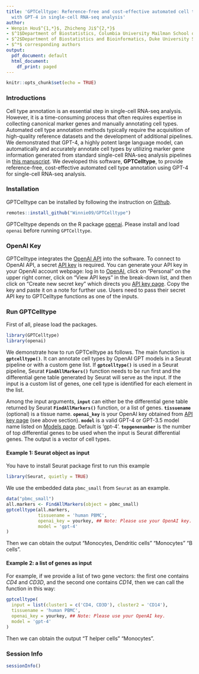 ```yaml
---
title: 'GPTCelltype: Reference-free and cost-effective automated cell type annotation
  with GPT-4 in single-cell RNA-seq analysis'
author:
- Wenpin Hou$^{1,*}$, Zhicheng Ji$^{2,*}$
- $^1$Department of Biostatistics, Columbia University Mailman School of Public Health Health
- $^2$Department of Biostatistics and Bioinformatics, Duke University School of Medicine
- $^*$ corresponding authors
output:
  pdf_document: default
  html_document:
    df_print: paged
---
```


```r
knitr::opts_chunk$set(echo = TRUE)
```

### Introductions

Cell type annotation is an essential step in single-cell RNA-seq analysis. However, it is a time-consuming process that often requires expertise in collecting canonical marker genes and manually annotating cell types. Automated cell type annotation methods typically require the acquisition of high-quality reference datasets and the development of additional pipelines. We demonstrated that GPT-4, a highly potent large language model, can automatically and accurately annotate cell types by utilizing marker gene information generated from standard single-cell RNA-seq analysis pipelines in [this manuscript](https://www.biorxiv.org/content/10.1101/2023.04.16.537094v1). 
We developed this software, **GPTCelltype**, to provide reference-free, cost-effective automated cell type annotation using GPT-4 for single-cell RNA-seq analysis.


### Installation

GPTCelltype can be installed by following the instruction on [Github](https://github.com/Winnie09/GPTCelltype). 

```r
remotes::install_github("Winnie09/GPTCelltype")
```

GPTCelltype depends on the R package [openai](https://cran.r-project.org/web/packages/openai/index.html). Please install and load `openai` before running `GPTCelltype`.


### OpenAI Key

GPTCelltype integrates the [OpenAI API](https://platform.openai.com/account/api-keys) into the software. To connect to OpenAI API, a secret [API key](https://platform.openai.com/account/api-keys) is required. You can generate your API key in your OpenAI account webpage: log in to [OpenAI](https://openai.com/), click on "Personal" on the upper right corner, click on "View API keys" in the break-down list, and then click on "Create new secret key" which directs you [API key page](https://platform.openai.com/account/api-keys). Copy the key and paste it on a note for further use. Users need to pass their secret API key to GPTCelltype functions as one of the inputs. 


### Run GPTCelltype

First of all, please load the packages.
```r
library(GPTCelltype)
library(openai)
```

We demonstrate how to run GPTCelltype as follows.  The main function is **`gptcelltype()`**. It can annotate cell types by OpenAI GPT models in a Seurat pipeline or with a custom gene list. If **`gptcelltype()`** is used in a Seurat pipeline, Seurat **`FindAllMarkers()`** function needs to be run first and the differential gene table generated by Seurat will serve as the input. If the input is a custom list of genes, one cell type is identified for each element in the list. 

Among the input arguments, **`input`** can either be the differential gene table returned by Seurat **`FindAllMarkers()`** function, or a list of genes.
**`tissuename`** (optional) is a tissue name.
**`openai_key`** is your OpenAI key obtained from [API key page](https://platform.openai.com/account/api-keys) (see above section).
**`model`** is a valid GPT-4 or GPT-3.5 model name listed on [Models page](https://platform.openai.com/docs/models). Default is 'gpt-4'.
**`topgenenumber`** is the number of top differential genes to be used when the input is Seurat differential genes. The output is a vector of cell types.


#### Example 1: Seurat object as input

You have to install Seurat package first to run this example

```r
library(Seurat, quietly = TRUE)
```

We use the embedded data `pbmc_small` from `Seurat` as an example. 
```r
data("pbmc_small")
all.markers <- FindAllMarkers(object = pbmc_small)
gptcelltype(all.markers, 
            tissuename = 'human PBMC', 
            openai_key = yourkey, ## Note: Please use your OpenAI key.
            model = 'gpt-4'
)
```

Then we can obtain the output "Monocytes, Dendritic cells" "Monocytes" "B cells".

####  Example 2: a list of genes as input

For example, if we provide a list of two gene vectors: the first one contains *CD4* and *CD3D*, and the second one contains *CD14*, then we can call the function in this way:
```r
gptcelltype(
  input = list(cluster1 = c('CD4, CD3D'), cluster2 = 'CD14'),
  tissuename = 'human PBMC',
  openai_key = yourkey, ## Note: Please use your OpenAI key.
  model = 'gpt-4'
)
```

Then we can obtain the output "T helper cells" "Monocytes".


### Session Info
```r
sessionInfo()
```
